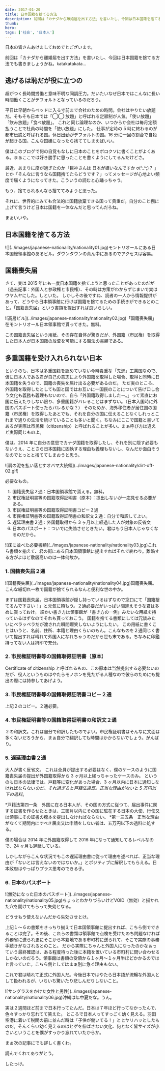 ```yaml
---
date: 2017-01-20
title: 日本国籍を捨てる方法
description: 前回は「カナダから離婚届を出す方法」を書いたし、今回は日本国籍を捨てる方法でも書きましょうかね。katakatakata…
thumb:
hero:
tags: ['社会', '日本人']
---
```


日本の皆さんあけましておめでとございます。

前回は「カナダから離婚届を出す方法」を書いたし、今回は日本国籍を捨てる方法でも書きましょうかね。katakatakata…

## 逃げるは恥だが役に立つの

超がつく長時間労働と意味不明な同調圧力。だいたいなぜ日本ではこんなに長い時間働くことがデフォルトとなっているのだろう。

平日は早朝からベッドに入る寸前まで会社のための時間。会社はやりたい放題だ。そもそも日本では「◯◯ 放題」と呼ばれる定額制が人気。「使い放題」「飲み放題」「食べ放題」。
これと同じ論理なのか、いつからか会社は毎月定額払うことで社員の時間を「使い放題」にした。 仕事が定時の 5 時に終わるのが都市伝説と呼ばれる国。休日出勤がデフォルトの国。16 分に一回の割合で自殺が起きる国。こんな国嫌になったら捨ててしまえばいい。

僕はこのブログで何の自覚もなしに日本のことをボロクソに書くことがよくある。まぁここでは好き勝手に思ったことを書くようにしてるんだけどさ。

最近、あまりに度が過ぎたのか「巨神さんは 日本が嫌いなんですか σ(^\_^;)？ 」とか「そんなに言うなら国籍捨てたらどうです？」ってメッセージが心地よい頻度で届くようになってきた。こういうの読むと心踊っちゃう。

もう、捨てられるんなら捨ててみようと思った。

それに、世界的にみても合法的に国籍放棄できる国って貴重だ。自分のこと棚に上げて言うけど日本は国籍を一体なんだと思ってんだろね。

まぁいいや。

## 日本国籍を捨てる方法

<div>
  ![](../images/japanese-nationality/nationality01.jpg)モントリオールにある日本国総領事館のあるビル。ダウンタウンの真ん中にあるのでアクセスは容易。
</div>

## 国籍喪失届

さて、実は 2015 年にも一度日本国籍を捨てようと思ったことがあったのだが（過去記事：外国人と参政権と市民権）、その時は方策がわからずじまいで実はウヤムヤにした。しといた。
しかしその後ですね、読者の一人から情報提供があって、どうやら日本領事館に行けば国籍を捨てるための手続きができるとのこと。「国籍喪失届」という書類を提出すれば良いらしい。

<div>
  ![高層ビル](../images/japanese-nationality/nationality02.jpg)「国籍喪失届」在モントリオール日本領事館で貰ってきた。無料。
</div>

この国籍喪失届という用紙、その存在自体が驚きだが、外国籍（市民権）を取得した日本人が日本国籍の放棄を可能にする魔法の書類である。

## 多重国籍を受け入れられない日本

というのも、日本は多重国籍を認めていない今時貴重な「先進」工業国なので、仮に日本人である君が自己の意志により外国籍を取得した場合、取得と同時に日本国籍を失うので、国籍の喪失を届け出る必要があるのだ。
ただ実のところ、外国籍を取得したとしても国と国ではお互いに一国民のことについて告げ口し合う文化も義務も義理もないので、自ら「外国籍取得しましたー。」って素直にお国に伝えたりしない限り、多重国籍がバレることはまずない。（日本入国時に外国のパスポート使ったらバレるかな？）
そのためか、海外移住者が居住国の国籍（市民権）を取得したあとでも、それを自分の国に伝えることなくしれっとこれまで通りの生活を続けていることも多いと聞く。ちなみにここで国籍と書いてあるが実際は市民権（citizenship）と呼ばれることが多い。まぁ呼び方は違えど実際同じものよ。

僕は、2014 年に自分の意思でカナダ国籍を取得したし、それを別に隠す必要もないうえ、ことさら日本国籍に固執する理由も義理もないし、なんだか面白そうなのでとっとと捨ててしまおうと思う。

<div>
  ![肩の泥を払い落とすオバマ大統領](../images/japanese-nationality/dirt-off-02.gif)
</div>

必要なもの。

1.  国籍喪失届２通：日本国領事館で貰える。無料。
2.  市民権証明書等の国籍取得証明書（原本）：提出しないが一応見せる必要がある。
3.  市民権証明書等の国籍取得証明書コピー２通
4.  市民権証明書等の国籍取得証明書の和訳文２通：自分で和訳してよい。
5.  遅延理由書２通：外国籍取得から 3 ヶ月以上経過した人が対象の反省文
6.  日本のパスポート：ついでに失効させときたい。君はもう日本人じゃなくなるのだから。

<div>
  ![床に並べた必要書類](../images/japanese-nationality/nationality03.jpg)これら書類を揃えて、君の街にある日本国領事館に提出すればそれで終わり。離婚する方がよほど敷居高いのは一体何故か。
</div>

### 1\. 国籍喪失届２通

<div>
  ![国籍喪失届](../images/japanese-nationality/nationality04.jpg)国籍喪失届。こんな紙切れ一枚で国籍が捨てられるなんと便利な世の中か。
</div>

まずは国籍喪失届。日本国領事館が隠し持っているはずなので窓口にて「国籍捨てるんで下さい！」と元気に頼もう。２通必要だがいっぱい間違えそうな君は多めに貰っておけ。
細かい書き方は領事館が「書き方の一例」みたいな用紙を持っているはずなのでそれも貰っておこう。
国籍を捨てる書類にしては冗談みたいにペラッペラだが渡された瞬間爆笑しないようにしたい。
この用紙に書くことはいうと、名前、住所、本籍と理由くらいのもん。こんなものを２通同じく書いて提出すれば晴れて外国人になれちゃうのだから世も末である。ちなみに印鑑持ってない人は拇印で充分。

### 2\. 市民権証明書等の国籍取得証明書（原本）

Certificate of citizenship と呼ばれるもの、この原本は当然提出する必要ないのだが、役人というものはやたらモノホンを見たがる人種なので彼らのためにも提出の際には持参してあげよう。

### 3\. 市民権証明書等の国籍取得証明書コピー２通

上記２のコピー。２通必要。

### 4\. 市民権証明書等の国籍取得証明書の和訳文２通

２の和訳文。これは自分で和訳したものでよい。市民権証明書はそんなに文面は多くないだろうから、まぁ自分で翻訳しても時間はかからないでしょう。がんばり。

### 5\. 遅延理由書２通

大人が書く反省文。
これは全員が提出する必要はなく、僕のケースのように国籍喪失届の提出が外国籍取得から 3 ヶ月以上経っちゃったケースのみ。
というのも日本の法律では、戸籍等に変化があった場合、3 ヶ月以内に日本に通知しなければならない*のだ。それ過ぎると戸籍法違反。正当な理由がないと 5 万円以下の過料*。

<div class='quote'>
  *戸籍法第四一条　外国に在る日本人が、その国の方式に従つて、届出事件に関する証書を作らせたときは、三箇月以内にその国に駐在する日本の大使、行使又は領事にその証書の謄本を提出しなければならない。
  *第一三五条　正当な理由がなくて期間内にすべき届出又は申請をしない者は、五万円以下の過料に処する。
</div>

僕の場合は 2014 年に外国籍取得して 2016 年になって通知してるレベルなので、24 ヶ月も遅延している。

しかしながらこんな状況でもこの遅延理由書に従って理由を述べれば、正当な理由が「ないとは言えないのではないか。」とポジティブに解釈してもらえる。日本政府はやっぱりプラス思考のできる子。

### 6\. 日本のパスポート

<div>
  ![無効になった日本のパスポート](../images/japanese-nationality/nationality05.jpg)ちょっとわかりづらいけどVOID（無効）と描かれた穴を開けてもらって失効となる。
</div>

どうせもう使えないんだから失効させとけ。

上記１〜６の書類をきっちり揃えて日本国領事館に提出すれば、こちら側でできることは完了。その後、これらの書類は領事館で点検を受けたのち問題なければ外務省に送られ更にそこから本籍地である市町村に送られて、そこで実際の事務手続きがなされるとのこと。
だから実際にちゃんと外国人になったのかなぁっていう最終確認は、ある程度待った後に本籍を置いている市町村に問い合わせるしかないのだろう。領事館は書類の受領から１ヶ月〜１ヶ月半ほどかかるのではと言っていた。こちら側としてはまぁ別に急ぐ理由もない。

これで君は晴れて正式に外国人だ。今後日本ではやたら日本語が流暢な外国人として扱われるが、いちいち驚いたり悲しんだりしないこと。

<div>
  ![サングラスをかけた女性と男性](../images/japanese-nationality/nationality06.jpg)沖縄は年中夏だな。うん。
</div>

実は２週間ほど前まで日本行ってたんだ。日本は７年ほど行ってなかったんで、色々すっかり忘れてて笑えた。
ところで日本人ってすっごく幼く見える。羽田空港に着いて税関の前に並んだ時は「子供が働いてる！」とヒヤリハッとしたものだ。そんくらい幼く見えるのはヒゲを伸ばさない文化、何となく皆サイズが小さいということを僕がすっかり忘れていたからか。

まぁ次の記事にでも詳しく書くわ。

読んでくれてありがとう。

したっけ。
